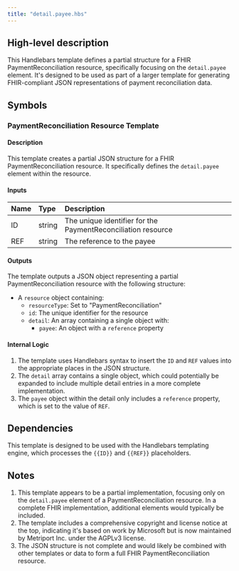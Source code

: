 ```yaml
---
title: "detail.payee.hbs"
---
```


## High-level description
This Handlebars template defines a partial structure for a FHIR PaymentReconciliation resource, specifically focusing on the `detail.payee` element. It's designed to be used as part of a larger template for generating FHIR-compliant JSON representations of payment reconciliation data.

## Symbols

### PaymentReconciliation Resource Template
#### Description
This template creates a partial JSON structure for a FHIR PaymentReconciliation resource. It specifically defines the `detail.payee` element within the resource.

#### Inputs
| Name | Type | Description |
|:-----|:-----|:------------|
| ID   | string | The unique identifier for the PaymentReconciliation resource |
| REF  | string | The reference to the payee |

#### Outputs
The template outputs a JSON object representing a partial PaymentReconciliation resource with the following structure:
- A `resource` object containing:
  - `resourceType`: Set to "PaymentReconciliation"
  - `id`: The unique identifier for the resource
  - `detail`: An array containing a single object with:
    - `payee`: An object with a `reference` property

#### Internal Logic
1. The template uses Handlebars syntax to insert the `ID` and `REF` values into the appropriate places in the JSON structure.
2. The `detail` array contains a single object, which could potentially be expanded to include multiple detail entries in a more complete implementation.
3. The `payee` object within the detail only includes a `reference` property, which is set to the value of `REF`.

## Dependencies
This template is designed to be used with the Handlebars templating engine, which processes the `{{ID}}` and `{{REF}}` placeholders.

## Notes
1. This template appears to be a partial implementation, focusing only on the `detail.payee` element of a PaymentReconciliation resource. In a complete FHIR implementation, additional elements would typically be included.
2. The template includes a comprehensive copyright and license notice at the top, indicating it's based on work by Microsoft but is now maintained by Metriport Inc. under the AGPLv3 license.
3. The JSON structure is not complete and would likely be combined with other templates or data to form a full FHIR PaymentReconciliation resource.